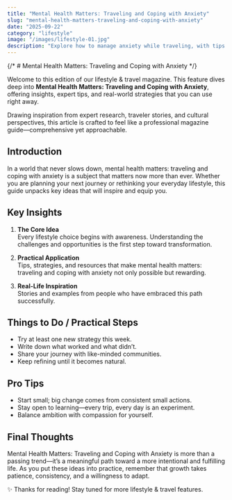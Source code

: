 ```yaml
---
title: "Mental Health Matters: Traveling and Coping with Anxiety"
slug: "mental-health-matters-traveling-and-coping-with-anxiety"
date: "2025-09-22"
category: "lifestyle"
image: "/images/lifestyle-01.jpg"
description: "Explore how to manage anxiety while traveling, with tips on preparation, mindfulness, and self-care."
---
```


{/* # Mental Health Matters: Traveling and Coping with Anxiety */}

Welcome to this edition of our lifestyle & travel magazine. This feature dives deep into **Mental Health Matters: Traveling and Coping with Anxiety**, offering insights, expert tips, and real-world strategies that you can use right away.

Drawing inspiration from expert research, traveler stories, and cultural perspectives, this article is crafted to feel like a professional magazine guide—comprehensive yet approachable.

## Introduction

In a world that never slows down, mental health matters: traveling and coping with anxiety is a subject that matters now more than ever. Whether you are planning your next journey or rethinking your everyday lifestyle, this guide unpacks key ideas that will inspire and equip you.

## Key Insights

1. **The Core Idea**  
   Every lifestyle choice begins with awareness. Understanding the challenges and opportunities is the first step toward transformation.

2. **Practical Application**  
   Tips, strategies, and resources that make mental health matters: traveling and coping with anxiety not only possible but rewarding.

3. **Real-Life Inspiration**  
   Stories and examples from people who have embraced this path successfully.

## Things to Do / Practical Steps

- Try at least one new strategy this week.  
- Write down what worked and what didn’t.  
- Share your journey with like-minded communities.  
- Keep refining until it becomes natural.

## Pro Tips

- Start small; big change comes from consistent small actions.  
- Stay open to learning—every trip, every day is an experiment.  
- Balance ambition with compassion for yourself.  

## Final Thoughts

Mental Health Matters: Traveling and Coping with Anxiety is more than a passing trend—it’s a meaningful path toward a more intentional and fulfilling life. As you put these ideas into practice, remember that growth takes patience, consistency, and a willingness to adapt.

✨ Thanks for reading! Stay tuned for more lifestyle & travel features.
